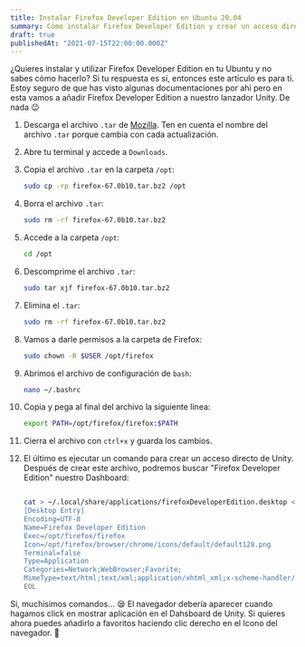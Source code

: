 ```yaml
---
title: Instalar Firefox Developer Edition en Ubuntu 20.04
summary: Cómo instalar Firefox Developer Edition y crear un acceso directo
draft: true
publishedAt: "2021-07-15T22:00:00.000Z"
---
```


¿Quieres instalar y utilizar Firefox Developer Edition en tu Ubuntu y no sabes cómo hacerlo?
Si tu respuesta es sí, entonces este artículo es para ti. Estoy seguro de que has visto algunas documentaciones por ahí pero en esta vamos a añadir Firefox Developer Edition a nuestro lanzador Unity. De nada 😉

1. Descarga el archivo `.tar` de [Mozilla](https://www.mozilla.org/en-US/firefox/developer/). Ten en cuenta el nombre del archivo `.tar` porque cambia con cada actualización.
2. Abre tu terminal y accede a `Downloads`.
3. Copia el archivo `.tar` en la carpeta `/opt`:
   ```bash
   sudo cp -rp firefox-67.0b10.tar.bz2 /opt
   ```
4. Borra el archivo `.tar`:
   ```bash
   sudo rm -rf firefox-67.0b10.tar.bz2
   ```
5. Accede a la carpeta `/opt`:
   ```bash
   cd /opt
   ```
6. Descomprime el archivo `.tar`:
   ```bash
   sudo tar xjf firefox-67.0b10.tar.bz2
   ```
7. Elimina el `.tar`:
   ```bash
   sudo rm -rf firefox-67.0b10.tar.bz2
   ```
8. Vamos a darle permisos a la carpeta de Firefox:
   ```bash
   sudo chown -R $USER /opt/firefox
   ```
9. Abrimos el archivo de configuración de `bash`:
   ```bash
   nano ~/.bashrc
   ```
10. Copia y pega al final del archivo la siguiente línea:
    ```bash
    export PATH=/opt/firefox/firefox:$PATH
    ```
11. Cierra el archivo con `ctrl+x` y guarda los cambios.
12. El último es ejecutar un comando para crear un acceso directo de Unity. Después de crear este archivo, podremos buscar "Firefox Developer Edition" nuestro Dashboard:

    ```bash

    cat > ~/.local/share/applications/firefoxDeveloperEdition.desktop <<EOL
    [Desktop Entry]
    Encoding=UTF-8
    Name=Firefox Developer Edition
    Exec=/opt/firefox/firefox
    Icon=/opt/firefox/browser/chrome/icons/default/default128.png
    Terminal=false
    Type=Application
    Categories=Network;WebBrowser;Favorite;
    MimeType=text/html;text/xml;application/xhtml_xml;x-scheme-handler/http;x-scheme-handler/https;x-scheme-handler/ftp; X-Ayatana-Desktop-Shortcuts=NewWindow;NewIncognitos;
    EOL


    ```

Si, muchísimos comandos... 😪
El navegador debería aparecer cuando hagamos click en mostrar aplicación en el Dahsboard de Unity. Si quieres ahora puedes añadirlo a favoritos haciendo clic derecho en el Icono del navegador. 👏
